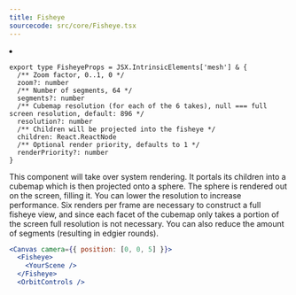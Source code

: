 ```yaml
---
title: Fisheye
sourcecode: src/core/Fisheye.tsx
---
```


<Grid cols={4}>
  <li>
    <Codesandbox id="7qytdw" />
  </li>
</Grid>

```tsx
export type FisheyeProps = JSX.IntrinsicElements['mesh'] & {
  /** Zoom factor, 0..1, 0 */
  zoom?: number
  /** Number of segments, 64 */
  segments?: number
  /** Cubemap resolution (for each of the 6 takes), null === full screen resolution, default: 896 */
  resolution?: number
  /** Children will be projected into the fisheye */
  children: React.ReactNode
  /** Optional render priority, defaults to 1 */
  renderPriority?: number
}
```

This component will take over system rendering. It portals its children into a cubemap which is then projected onto a sphere. The sphere is rendered out on the screen, filling it. You can lower the resolution to increase performance. Six renders per frame are necessary to construct a full fisheye view, and since each facet of the cubemap only takes a portion of the screen full resolution is not necessary. You can also reduce the amount of segments (resulting in edgier rounds).

```jsx
<Canvas camera={{ position: [0, 0, 5] }}>
  <Fisheye>
    <YourScene />
  </Fisheye>
  <OrbitControls />
```
